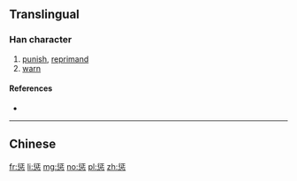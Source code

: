 {{also|懲}}
==Translingual==

===Han character===
{{Han char|rn=61|rad=心|as=08|sn=12|four=|canj=HMP|ids=⿱征心}}

# [[punish]], [[reprimand]]
# [[warn]]

====References====
* {{Han ref|kx=0392.181|dkj=10851|hdz=42311.130|uh=60E9|ud=24809}}

----
==Chinese==
{{zh-see|懲}}

[[fr:惩]]
[[li:惩]]
[[mg:惩]]
[[no:惩]]
[[pl:惩]]
[[zh:惩]]